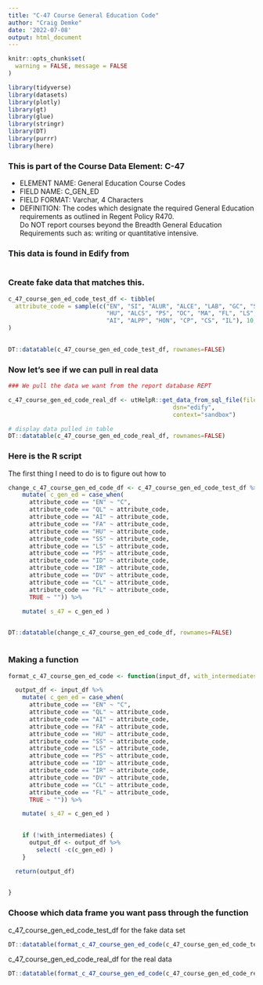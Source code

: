 ```yaml
---
title: "C-47 Course General Education Code"
author: "Craig Demke"
date: '2022-07-08'
output: html_document
---
```


```r
knitr::opts_chunk$set(
  warning = FALSE, message = FALSE
)
```

```r
library(tidyverse)
library(datasets)
library(plotly)
library(gt)
library(glue)
library(stringr)
library(DT)
library(purrr)
library(here)
```
### This is part of the Course Data Element: C-47 
* ELEMENT NAME: General Education Course Codes 
* FIELD NAME: C_GEN_ED 
* FIELD FORMAT: Varchar, 4 Characters 
* DEFINITION: The codes which designate the required General Education requirements as  outlined in Regent Policy R470.  
Do NOT report courses beyond the Breadth General Education Requirements such as:  writing or quantitative intensive.


### This data is found in Edify from 
```{}

```


### Create fake data that matches this.

```r
c_47_course_gen_ed_code_test_df <- tibble(
  attribute_code = sample(c("EN", "SI", "ALUR", "ALCE", "LAB", "GC", "SS", "FA",
                            "HU", "ALCS", "PS", "OC", "MA", "FL", "LS", "ALCI",
                            "AI", "ALPP", "HON", "CP", "CS", "IL"), 10, replace = TRUE)
) 
   

DT::datatable(c_47_course_gen_ed_code_test_df, rownames=FALSE)
```

### Now let's see if we can pull in real data

```r
### We pull the data we want from the report database REPT 

c_47_course_gen_ed_code_real_df <- utHelpR::get_data_from_sql_file(file_name="c_47.sql",
                                               dsn="edify",
                                               context="sandbox")

# display data pulled in table
DT::datatable(c_47_course_gen_ed_code_real_df, rownames=FALSE)
```


### Here is the R script

The first thing I need to do is to figure out how to

```r

change_c_47_course_gen_ed_code_df <- c_47_course_gen_ed_code_test_df %>%
    mutate( c_gen_ed = case_when(
      attribute_code == "EN" ~ "C",
      attribute_code == "QL" ~ attribute_code,
      attribute_code == "AI" ~ attribute_code,
      attribute_code == "FA" ~ attribute_code,
      attribute_code == "HU" ~ attribute_code,
      attribute_code == "SS" ~ attribute_code,
      attribute_code == "LS" ~ attribute_code,
      attribute_code == "PS" ~ attribute_code,
      attribute_code == "ID" ~ attribute_code,
      attribute_code == "IR" ~ attribute_code,
      attribute_code == "DV" ~ attribute_code,
      attribute_code == "CL" ~ attribute_code,
      attribute_code == "FL" ~ attribute_code,
      TRUE ~ "")) %>% 

    mutate( s_47 = c_gen_ed )
  

DT::datatable(change_c_47_course_gen_ed_code_df, rownames=FALSE)



```

### Making a function

```r
  
format_c_47_course_gen_ed_code <- function(input_df, with_intermediates=FALSE) {

  output_df <- input_df %>%
    mutate( c_gen_ed = case_when(
      attribute_code == "EN" ~ "C",
      attribute_code == "QL" ~ attribute_code,
      attribute_code == "AI" ~ attribute_code,
      attribute_code == "FA" ~ attribute_code,
      attribute_code == "HU" ~ attribute_code,
      attribute_code == "SS" ~ attribute_code,
      attribute_code == "LS" ~ attribute_code,
      attribute_code == "PS" ~ attribute_code,
      attribute_code == "ID" ~ attribute_code,
      attribute_code == "IR" ~ attribute_code,
      attribute_code == "DV" ~ attribute_code,
      attribute_code == "CL" ~ attribute_code,
      attribute_code == "FL" ~ attribute_code,
      TRUE ~ "")) %>% 

    mutate( s_47 = c_gen_ed )
  

    if (!with_intermediates) {
      output_df <- output_df %>%
        select( -c(c_gen_ed) )
    }

  return(output_df)

  
}
```
### Choose which data frame you want pass through the function 

c_47_course_gen_ed_code_test_df for the fake data set
```r
DT::datatable(format_c_47_course_gen_ed_code(c_47_course_gen_ed_code_test_df), rownames=FALSE)
```

c_47_course_gen_ed_code_real_df for the real data
```r
DT::datatable(format_c_47_course_gen_ed_code(c_47_course_gen_ed_code_real_df), rownames=FALSE)
```

